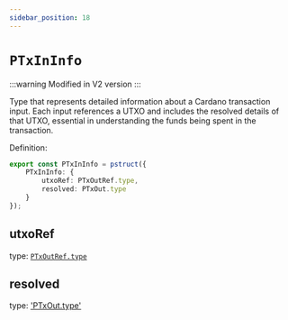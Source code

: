 ```yaml
---
sidebar_position: 18
---
```


# `PTxInInfo`

:::warning
Modified in V2 version
:::


Type that represents detailed information about a Cardano transaction input. 
Each input references a UTXO and includes the resolved details of that UTXO, essential in understanding the funds being spent in the transaction.

Definition:

```ts
export const PTxInInfo = pstruct({
    PTxInInfo: {
        utxoRef: PTxOutRef.type,
        resolved: PTxOut.type
    }
});
```

## utxoRef

type: [`PTxOutRef.type`](../Tx/PTxOutRef)

## resolved

type: ['PTxOut.type'](../Tx/PTxOut)